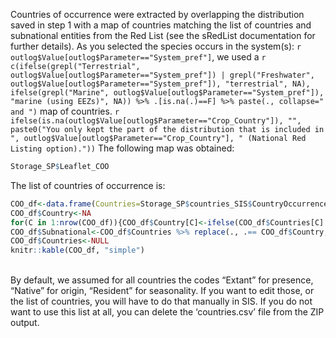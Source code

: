 
Countries of occurrence were extracted by overlapping the distribution saved in step 1 with a map of countries matching the list of countries and subnational entities from the Red List (see the sRedList documentation for further details). As you selected the species occurs in the system(s): `r outlog$Value[outlog$Parameter=="System_pref"]`, we used a `r c(ifelse(grepl("Terrestrial", outlog$Value[outlog$Parameter=="System_pref"]) | grepl("Freshwater", outlog$Value[outlog$Parameter=="System_pref"]), "terrestrial", NA), ifelse(grepl("Marine", outlog$Value[outlog$Parameter=="System_pref"]), "marine (using EEZs)", NA)) %>% .[is.na(.)==F] %>% paste(., collapse=" and ")` map of countries. `r ifelse(is.na(outlog$Value[outlog$Parameter=="Crop_Country"]), "", paste0("You only kept the part of the distribution that is included in ", outlog$Value[outlog$Parameter=="Crop_Country"], " (National Red Listing option)."))` The following map was obtained:

```r
Storage_SP$Leaflet_COO
```


The list of countries of occurrence is:

```r
COO_df<-data.frame(Countries=Storage_SP$countries_SIS$CountryOccurrence.CountryOccurrenceSubfield.CountryOccurrenceName)
COO_df$Country<-NA
for(C in 1:nrow(COO_df)){COO_df$Country[C]<-ifelse(COO_df$Countries[C] %in% coo_raw$SIS_name0, COO_df$Countries[C], coo_raw$SIS_name0[match(COO_df$Countries[C], coo_raw$SIS_name1)])}
COO_df$Subnational<-COO_df$Countries %>% replace(., .== COO_df$Country, "")
COO_df$Countries<-NULL
knitr::kable(COO_df, "simple")
```

<br>
By default, we assumed for all countries the codes "Extant" for presence, "Native" for origin, "Resident" for seasonality. If you want to edit those, or the list of countries, you will have to do that manually in SIS. If you do not want to use this list at all, you can delete the 'countries.csv' file from the ZIP output.


